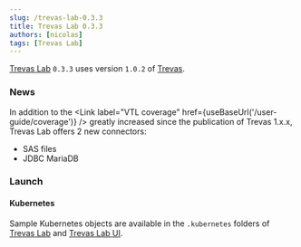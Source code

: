 ```yaml
---
slug: /trevas-lab-0.3.3
title: Trevas Lab 0.3.3
authors: [nicolas]
tags: [Trevas Lab]
---
```



[Trevas Lab](https://github.com/InseeFrLab/Trevas-Lab) `0.3.3` uses version `1.0.2` of [Trevas](https://github.com/InseeFr/Trevas).

### News

In addition to the <Link label="VTL coverage" href={useBaseUrl('/user-guide/coverage')} /> greatly increased since the publication of Trevas 1.x.x, Trevas Lab offers 2 new connectors:
- SAS files
- JDBC MariaDB

### Launch

#### Kubernetes

Sample Kubernetes objects are available in the `.kubernetes` folders of [Trevas Lab](https://github.com/InseeFrLab/Trevas-Lab/tree/master/.kubernetes) and [Trevas Lab UI](https://github.com/InseeFrLab/Trevas-Lab-UI/tree/master/.kubernetes).
